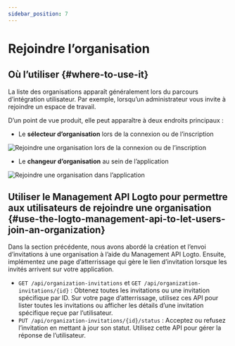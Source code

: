 ```yaml
---
sidebar_position: 7
---
```


# Rejoindre l’organisation

## Où l’utiliser \{#where-to-use-it}

La liste des organisations apparaît généralement lors du parcours d’intégration utilisateur. Par exemple, lorsqu’un administrateur vous invite à rejoindre un espace de travail.

D’un point de vue produit, elle peut apparaître à deux endroits principaux :

- Le **sélecteur d’organisation** lors de la connexion ou de l’inscription

<img
  src="/img/assets/join-organization-on-sign-in-or-sign-up.png"
  alt="Rejoindre une organisation lors de la connexion ou de l’inscription"
/>

- Le **changeur d’organisation** au sein de l’application

<img
  src="/img/assets/join-organization-in-app.png"
  alt="Rejoindre une organisation dans l’application"
/>

## Utiliser le Management API Logto pour permettre aux utilisateurs de rejoindre une organisation \{#use-the-logto-management-api-to-let-users-join-an-organization}

Dans la section précédente, nous avons abordé la création et l’envoi d’invitations à une organisation à l’aide du Management API Logto.
Ensuite, implémentez une page d’atterrissage qui gère le lien d’invitation lorsque les invités arrivent sur votre application.

- `GET /api/organization-invitations` et `GET /api/organization-invitations/{id}` : Obtenez toutes les invitations ou une invitation spécifique par ID.
  Sur votre page d’atterrissage, utilisez ces API pour lister toutes les invitations ou afficher les détails d’une invitation spécifique reçue par l’utilisateur.
- `PUT /api/organization-invitations/{id}/status` : Acceptez ou refusez l’invitation en mettant à jour son statut.
  Utilisez cette API pour gérer la réponse de l’utilisateur.
